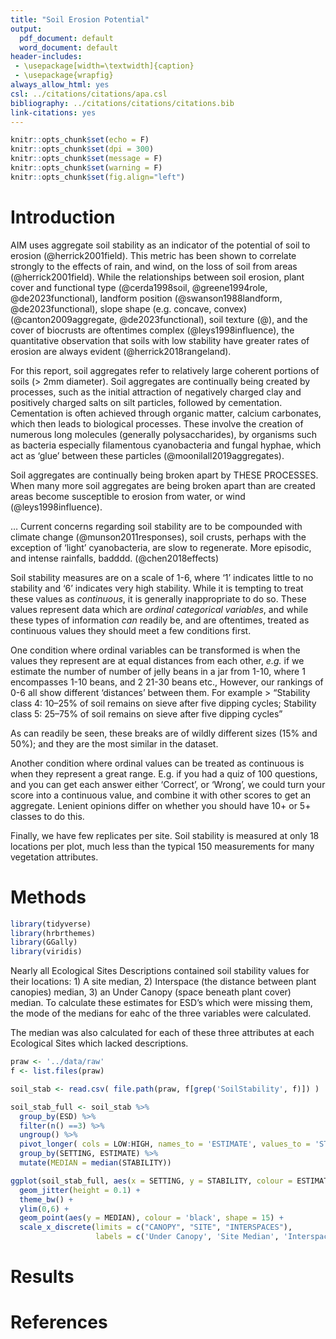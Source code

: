 ```yaml
---
title: "Soil Erosion Potential"
output:
  pdf_document: default
  word_document: default
header-includes:
 - \usepackage[width=\textwidth]{caption}
 - \usepackage{wrapfig}
always_allow_html: yes
csl: ../citations/citations/apa.csl
bibliography: ../citations/citations/citations.bib
link-citations: yes
---
```


\vspace{-1cm}

```r
knitr::opts_chunk$set(echo = F)
knitr::opts_chunk$set(dpi = 300) 
knitr::opts_chunk$set(message = F)
knitr::opts_chunk$set(warning = F)
knitr::opts_chunk$set(fig.align="left") 
```

# Introduction

AIM uses aggregate soil stability as an indicator of the potential of soil to erosion (@herrick2001field). This metric has been shown to correlate strongly to the effects of rain, and wind, on the loss of soil from areas (@herrick2001field). While the relationships between soil erosion, plant cover and functional type (@cerda1998soil, @greene1994role, @de2023functional), landform position (@swanson1988landform, @de2023functional), slope shape (e.g. concave, convex) (@canton2009aggregate, @de2023functional), soil texture (@), and the cover of biocrusts are oftentimes complex (@leys1998influence), the quantitative observation that soils with low stability have greater rates of erosion are always evident (@herrick2018rangeland). 

For this report, soil aggregates refer to relatively large coherent portions of soils (> 2mm diameter). Soil aggregates are continually being created by processes, such as the initial attraction of negatively charged clay and positively charged salts on silt particles, followed by cementation. Cementation is often achieved through organic matter, calcium carbonates, which then leads to biological processes. These involve the creation of numerous long molecules (generally polysaccharides), by organisms such as bacteria especially filamentous cyanobacteria and fungal hyphae,  which act as 'glue' between these particles (@moonilall2019aggregates).

Soil aggregates are continually being broken apart by THESE PROCESSES. When many more soil aggregates are being broken apart than are created areas become susceptible to erosion from water, or wind (@leys1998influence). 

... Current concerns regarding soil stability are to be compounded with climate change (@munson2011responses), soil crusts, perhaps with the exception of 'light' cyanobacteria, are slow to regenerate. More episodic, and intense rainfalls, badddd. (@chen2018effects)


Soil stability measures are on a scale of 1-6, where '1' indicates little to no stability and '6' indicates very high stability. While it is tempting to treat these values as *continuous*, it is generally inappropriate to do so. These values represent data which are *ordinal categorical variables*, and while these types of information *can* readily be, and are oftentimes, treated as continuous values they should meet a few conditions first.  

One condition where ordinal variables can be transformed is when the values they represent are at equal distances from each other, *e.g.*  if we estimate the number of number of jelly beans in a jar from 1-10, where 1 encompasses 1-10 beans, and 2 21-30 beans etc., However, our rankings of 0-6 all show different 'distances' between them.
For example
> "Stability class 4: 10–25% of soil remains on sieve after five dipping cycles;
    Stability class 5: 25–75% of soil remains on sieve after five dipping cycles"
    
As can readily be seen, these breaks are of wildly different sizes (15% and 50%); and they are the most similar in the dataset. 

Another condition where ordinal values can be treated as continuous is when they represent a great range. E.g. if you had a quiz of 100 questions, and you can get each answer either 'Correct', or 'Wrong', we could turn your score into a continuous value, and combine it with other scores to get an aggregate. Lenient opinions differ on whether you should have 10+ or 5+ classes to do this. 

Finally, we have few replicates per site. Soil stability is measured at only 18 locations per plot, much less than the typical 150 measurements for many vegetation attributes. 


# Methods

```r

library(tidyverse)
library(hrbrthemes)
library(GGally)
library(viridis)

```

Nearly all Ecological Sites Descriptions contained soil stability values for their locations: 1) A site median, 2) Interspace (the distance between plant canopies) median, 3) an Under Canopy (space beneath plant cover) median. To calculate these estimates for ESD's which were missing them, the mode of the medians for eahc of the three variables were calculated.

The median was also calculated for each of these three attributes at each Ecological Sites which lacked descriptions.

```r

praw <- '../data/raw'
f <- list.files(praw)

soil_stab <- read.csv( file.path(praw, f[grep('SoilStability', f)]) )

soil_stab_full <- soil_stab %>% 
  group_by(ESD) %>%
  filter(n() ==3) %>% 
  ungroup() %>% 
  pivot_longer( cols = LOW:HIGH, names_to = 'ESTIMATE', values_to = 'STABILITY') %>% 
  group_by(SETTING, ESTIMATE) %>% 
  mutate(MEDIAN = median(STABILITY))

ggplot(soil_stab_full, aes(x = SETTING, y = STABILITY, colour = ESTIMATE)) +
  geom_jitter(height = 0.1) +
  theme_bw() +
  ylim(0,6) +
  geom_point(aes(y = MEDIAN), colour = 'black', shape = 15) +
  scale_x_discrete(limits = c("CANOPY", "SITE", "INTERSPACES"), 
                   labels = c('Under Canopy', 'Site Median', 'Interspaces')) 


```


# Results

\newpage

# References 
